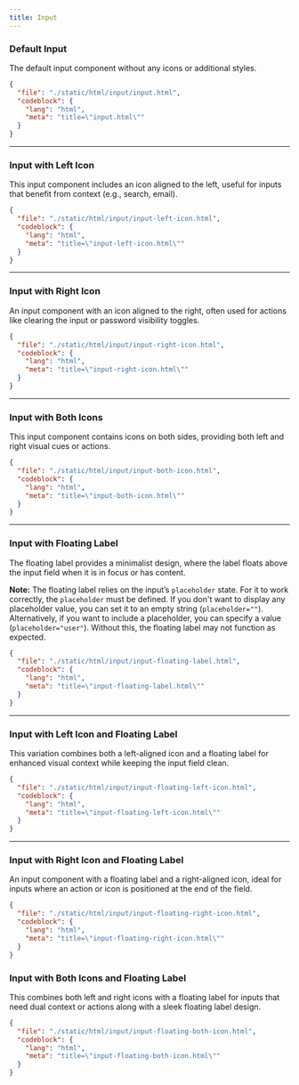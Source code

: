```yaml
---
title: Input
---
```


### Default Input

The default input component without any icons or additional styles.

<ComponentPreview src="/input/input" />

```json doc-gen:file
{
  "file": "./static/html/input/input.html",
  "codeblock": {
    "lang": "html",
    "meta": "title=\"input.html\""
  }
}
```

---

### Input with Left Icon

This input component includes an icon aligned to the left, useful for inputs that benefit from context (e.g., search, email).

<ComponentPreview src="/input/input-left-icon" />

```json doc-gen:file
{
  "file": "./static/html/input/input-left-icon.html",
  "codeblock": {
    "lang": "html",
    "meta": "title=\"input-left-icon.html\""
  }
}
```

---

### Input with Right Icon

An input component with an icon aligned to the right, often used for actions like clearing the input or password visibility toggles.

<ComponentPreview src="/input/input-right-icon" />

```json doc-gen:file
{
  "file": "./static/html/input/input-right-icon.html",
  "codeblock": {
    "lang": "html",
    "meta": "title=\"input-right-icon.html\""
  }
}
```

---

### Input with Both Icons

This input component contains icons on both sides, providing both left and right visual cues or actions.

<ComponentPreview src="/input/input-both-icon" />

```json doc-gen:file
{
  "file": "./static/html/input/input-both-icon.html",
  "codeblock": {
    "lang": "html",
    "meta": "title=\"input-both-icon.html\""
  }
}
```

---

### Input with Floating Label

The floating label provides a minimalist design, where the label floats above the input field when it is in focus or has content.

**Note:** The floating label relies on the input’s `placeholder` state. For it to work correctly, the `placeholder` must be defined. If you don't want to display any placeholder value, you can set it to an empty string (`placeholder=""`). Alternatively, if you want to include a placeholder, you can specify a value (`placeholder="user"`). Without this, the floating label may not function as expected.

<ComponentPreview src="/input/input-floating-label" />

```json doc-gen:file
{
  "file": "./static/html/input/input-floating-label.html",
  "codeblock": {
    "lang": "html",
    "meta": "title=\"input-floating-label.html\""
  }
}
```

---

### Input with Left Icon and Floating Label

This variation combines both a left-aligned icon and a floating label for enhanced visual context while keeping the input field clean.

<ComponentPreview src="/input/input-floating-left-icon" />

```json doc-gen:file
{
  "file": "./static/html/input/input-floating-left-icon.html",
  "codeblock": {
    "lang": "html",
    "meta": "title=\"input-floating-left-icon.html\""
  }
}
```

---

### Input with Right Icon and Floating Label

An input component with a floating label and a right-aligned icon, ideal for inputs where an action or icon is positioned at the end of the field.

<ComponentPreview src="/input/input-floating-right-icon" />

```json doc-gen:file
{
  "file": "./static/html/input/input-floating-right-icon.html",
  "codeblock": {
    "lang": "html",
    "meta": "title=\"input-floating-right-icon.html\""
  }
}
```

### Input with Both Icons and Floating Label

This combines both left and right icons with a floating label for inputs that need dual context or actions along with a sleek floating label design.

<ComponentPreview src="/input/input-floating-both-icon" />

```json doc-gen:file
{
  "file": "./static/html/input/input-floating-both-icon.html",
  "codeblock": {
    "lang": "html",
    "meta": "title=\"input-floating-both-icon.html\""
  }
}
```
